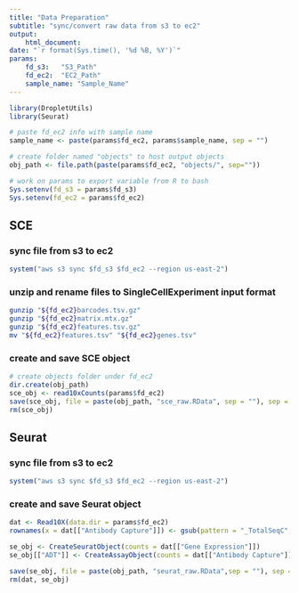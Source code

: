 ```yaml
---
title: "Data Preparation"
subtitle: "sync/convert raw data from s3 to ec2"
output:
    html_document:
date: "`r format(Sys.time(), '%d %B, %Y')`"
params:
    fd_s3:   "S3_Path"
    fd_ec2:  "EC2_Path"
    sample_name: "Sample_Name"
---
```

 
```r
library(DropletUtils)
library(Seurat)

# paste fd_ec2 info with sample name
sample_name <- paste(params$fd_ec2, params$sample_name, sep = "")

# create folder named "objects" to host output objects 
obj_path <- file.path(paste(params$fd_ec2, "objects/", sep=""))

# work on params to export variable from R to bash
Sys.setenv(fd_s3 = params$fd_s3) 
Sys.setenv(fd_ec2 = params$fd_ec2)
```

## SCE
### sync file from s3 to ec2
```r
system("aws s3 sync $fd_s3 $fd_ec2 --region us-east-2")
```

### unzip and rename files to SingleCellExperiment input format
```bash
gunzip "${fd_ec2}barcodes.tsv.gz"
gunzip "${fd_ec2}matrix.mtx.gz"
gunzip "${fd_ec2}features.tsv.gz"
mv "${fd_ec2}features.tsv" "${fd_ec2}genes.tsv"
```

### create and save SCE object
```r
# create objects folder under fd_ec2
dir.create(obj_path)
sce_obj <- read10xCounts(params$fd_ec2)
save(sce_obj, file = paste(obj_path, "sce_raw.RData", sep = ""), sep = "/")
rm(sce_obj)
```

## Seurat 
### sync file from s3 to ec2
```r
system("aws s3 sync $fd_s3 $fd_ec2 --region us-east-2")
```

### create and save Seurat object
```r
dat <- Read10X(data.dir = params$fd_ec2) 
rownames(x = dat[["Antibody Capture"]]) <- gsub(pattern = "_TotalSeqC", replacement = "", x = rownames(x = dat[["Antibody Capture"]]))

se_obj <- CreateSeuratObject(counts = dat[["Gene Expression"]])
se_obj[["ADT"]] <- CreateAssayObject(counts = dat[["Antibody Capture"]][, colnames(se_obj)])

save(se_obj, file = paste(obj_path, "seurat_raw.RData",sep = ""), sep = "/")
rm(dat, se_obj)
```


















































































   
































































































































   
































































































































   
































































































































   





































































































































   
































































































































   
































































































































   
































































































































   































































































































